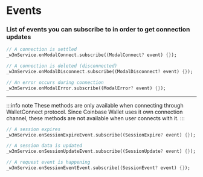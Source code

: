 # Events

### List of events you can subscribe to in order to get connection updates

```dart
// A connection is settled
_w3mService.onModalConnect.subscribe((ModalConnect? event) {});
```

```dart
// A connection is deleted (disconnected)
_w3mService.onModalDisconnect.subscribe((ModalDisconnect? event) {});
```

```dart
// An error occurs during connection
_w3mService.onModalError.subscribe((ModalError? event) {});
```

---

:::info note
These methods are only available when connecting through WalletConnect protocol.
Since Coinbase Wallet uses it own connection channel, these methods are not available when user connects with it.
:::

```dart
// A session expires
_w3mService.onSessionExpireEvent.subscribe((SessionExpire? event) {});
```

```dart
// A session data is updated
_w3mService.onSessionUpdateEvent.subscribe((SessionUpdate? event) {});
```

```dart
// A request event is happening
_w3mService.onSessionEventEvent.subscribe((SessionEvent? event) {});
```